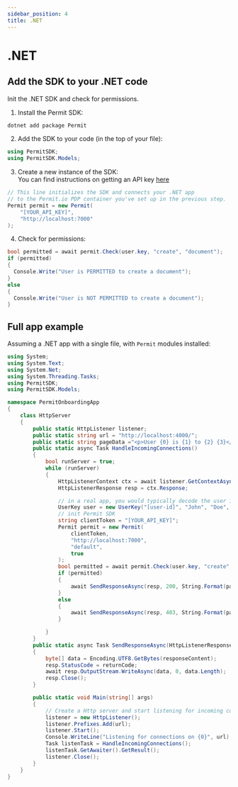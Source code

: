 ```yaml
---
sidebar_position: 4
title: .NET
---
```


# .NET

## Add the SDK to your .NET code

Init the .NET SDK and check for permissions.

1. Install the Permit SDK:

```bash
dotnet add package Permit
```

2. Add the SDK to your code (in the top of your file):

```csharp
using PermitSDK;
using PermitSDK.Models;
```

3. Create a new instance of the SDK:  
   You can find instructions on getting an API key [here](../../tutorials/quickstart#2-get-permitio-api-key)

```csharp
// This line initializes the SDK and connects your .NET app
// to the Permit.io PDP container you've set up in the previous step.
Permit permit = new Permit(
    "[YOUR_API_KEY]",
    "http://localhost:7000"
);

```

4. Check for permissions:

```csharp
bool permitted = await permit.Check(user.key, "create", "document");
if (permitted)
{
  Console.Write("User is PERMITTED to create a document");
}
else
{
  Console.Write("User is NOT PERMITTED to create a document");
}
```

## Full app example

Assuming a .NET app with a single file, with `Permit` modules installed:

```csharp
using System;
using System.Text;
using System.Net;
using System.Threading.Tasks;
using PermitSDK;
using PermitSDK.Models;

namespace PermitOnboardingApp
{
    class HttpServer
    {
        public static HttpListener listener;
        public static string url = "http://localhost:4000/";
        public static string pageData ="<p>User {0} is {1} to {2} {3}</p>";
        public static async Task HandleIncomingConnections()
        {
            bool runServer = true;
            while (runServer)
            {
                HttpListenerContext ctx = await listener.GetContextAsync();
                HttpListenerResponse resp = ctx.Response;

                // in a real app, you would typically decode the user id from a JWT token
                UserKey user = new UserKey("[user-id]", "John", "Doe", "johndoe@permit.io");
                // init Permit SDK
                string clientToken = "[YOUR_API_KEY]";
                Permit permit = new Permit(
                    clientToken,
                    "http://localhost:7000",
                    "default",
                    true
                );
                bool permitted = await permit.Check(user.key, "create", "document");
                if (permitted)
                {
                    await SendResponseAsync(resp, 200, String.Format(pageData, user.firstName + user.lastName, "Permitted", "create", "document"));
                }
                else
                {
                    await SendResponseAsync(resp, 403, String.Format(pageData, user.firstName + user.lastName, "NOT Permitted", "create", "document"));
                }

            }
        }
        public static async Task SendResponseAsync(HttpListenerResponse resp, int returnCode, string responseContent)
        {
            byte[] data = Encoding.UTF8.GetBytes(responseContent);
            resp.StatusCode = returnCode;
            await resp.OutputStream.WriteAsync(data, 0, data.Length);
            resp.Close();
        }

        public static void Main(string[] args)
        {
            // Create a Http server and start listening for incoming connections
            listener = new HttpListener();
            listener.Prefixes.Add(url);
            listener.Start();
            Console.WriteLine("Listening for connections on {0}", url);
            Task listenTask = HandleIncomingConnections();
            listenTask.GetAwaiter().GetResult();
            listener.Close();
        }
    }
}

```

